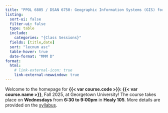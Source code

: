 ```yaml
---
title: "PPOL 6805 / DSAN 6750: Geographic Information Systems (GIS) for Spatial Data Science"
listing:
  sort-ui: false
  filter-ui: false
  type: table
  include:
    categories: "{Class Sessions}"
  fields: [title,date]
  sort: "lecnum asc"
  table-hover: true
  date-format: "MMM D"
format:
  html:
    # link-external-icon: true
    link-external-newwindow: true
---
```


Welcome to the homepage for **{{< var course.code >}}: {{< var course.name >}}**, Fall 2025, at Georgetown University! The course takes place on **Wednesdays** from **6:30 to 9:00pm** in **Healy 105**. More details are provided on the [syllabus](syllabus.qmd).
